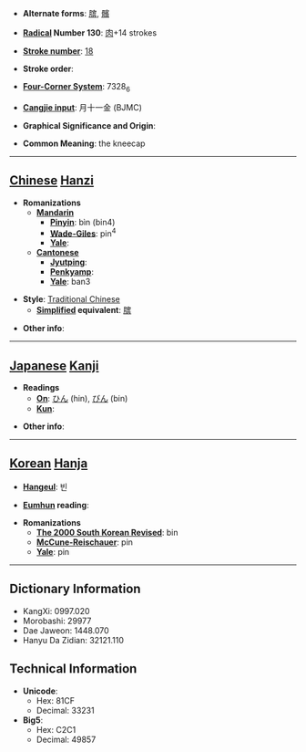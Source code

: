 * '''Alternate forms''': [[膑]], [[髕]]

* '''[[Wiktionary:Chinese radical index| Radical]] Number 130''': [[Wiktionary:Chinese radical index 肉|肉]]+14 strokes

* '''[[Wiktionary:Chinese total strokes index|Stroke number]]''': [[Wiktionary:Chinese total strokes index 18|18]]

* '''Stroke order''': 

* '''[[Wiktionary:Chinese four corner index|Four-Corner System]]''': 7328<sub>6</sub>

* '''[[Wiktionary:Chinese Cangjie index|Cangjie input]]''': 月十一金 (BJMC)

* '''Graphical Significance and Origin''': 

* '''Common Meaning''': the kneecap

----

== [[Chinese]] [[Hanzi]] ==

* '''Romanizations'''
** '''[[Mandarin]]'''
*** '''[[Pinyin]]''': bìn (bin4)
*** '''[[Wade-Giles]]''': pin<sup>4</sup>
*** '''[[Yale]]''': 
** '''[[Cantonese]]'''
*** '''[[Jyutping]]''':
*** '''[[Penkyamp]]''': 
*** '''[[Yale]]''': ban3

* '''Style''': [[Traditional Chinese]] 
** '''[[Simplified Chinese|Simplified]] equivalent''': [[膑]]

* '''Other info''': 

----

== [[Japanese]] [[Kanji]] ==

* '''Readings'''
** '''[[On]]''': [[ひん]] (hin), [[びん]] (bin)
** '''[[Kun]]''': 

* '''Other info''':  

----

== [[Korean]] [[Hanja]] ==

* '''[[Hangeul]]''': 빈

* '''[[Eumhun]] reading''': 

* '''Romanizations'''
** '''[[The 2000 South Korean Revised Romanization|The 2000 South Korean Revised]]''': bin
** '''[[McCune-Reischauer]]''': pin
** '''[[Yale]]''': pin

----

== Dictionary Information ==

* KangXi: 0997.020
* Morobashi: 29977
* Dae Jaweon: 1448.070
* Hanyu Da Zidian: 32121.110

== Technical Information ==

* '''Unicode''':
** Hex: 81CF
** Decimal: 33231
* '''Big5''':
** Hex: C2C1
** Decimal: 49857